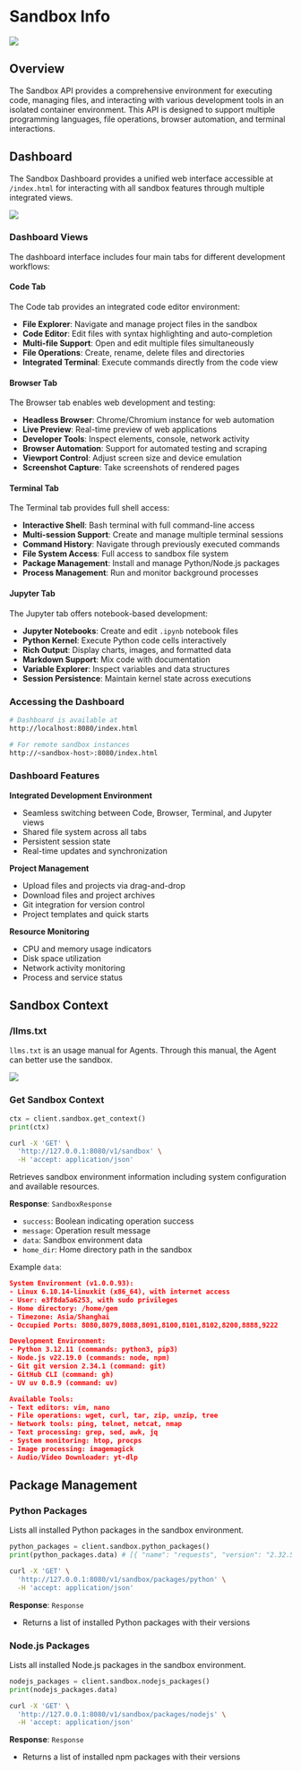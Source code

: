 # Sandbox Info


![](/images/sandbox.png)

## Overview

The Sandbox API provides a comprehensive environment for executing code, managing files, and interacting with various development tools in an isolated container environment. This API is designed to support multiple programming languages, file operations, browser automation, and terminal interactions.

## Dashboard

The Sandbox Dashboard provides a unified web interface accessible at `/index.html` for interacting with all sandbox features through multiple integrated views.

![](/images/sandbox-dashboard.png)

### Dashboard Views

The dashboard interface includes four main tabs for different development workflows:

#### Code Tab
The Code tab provides an integrated code editor environment:
- **File Explorer**: Navigate and manage project files in the sandbox
- **Code Editor**: Edit files with syntax highlighting and auto-completion
- **Multi-file Support**: Open and edit multiple files simultaneously
- **File Operations**: Create, rename, delete files and directories
- **Integrated Terminal**: Execute commands directly from the code view

#### Browser Tab
The Browser tab enables web development and testing:
- **Headless Browser**: Chrome/Chromium instance for web automation
- **Live Preview**: Real-time preview of web applications
- **Developer Tools**: Inspect elements, console, network activity
- **Browser Automation**: Support for automated testing and scraping
- **Viewport Control**: Adjust screen size and device emulation
- **Screenshot Capture**: Take screenshots of rendered pages

#### Terminal Tab
The Terminal tab provides full shell access:
- **Interactive Shell**: Bash terminal with full command-line access
- **Multi-session Support**: Create and manage multiple terminal sessions
- **Command History**: Navigate through previously executed commands
- **File System Access**: Full access to sandbox file system
- **Package Management**: Install and manage Python/Node.js packages
- **Process Management**: Run and monitor background processes

#### Jupyter Tab
The Jupyter tab offers notebook-based development:
- **Jupyter Notebooks**: Create and edit `.ipynb` notebook files
- **Python Kernel**: Execute Python code cells interactively
- **Rich Output**: Display charts, images, and formatted data
- **Markdown Support**: Mix code with documentation
- **Variable Explorer**: Inspect variables and data structures
- **Session Persistence**: Maintain kernel state across executions

### Accessing the Dashboard

<Tabs>
  <Tab label="Local Access">

```bash
# Dashboard is available at
http://localhost:8080/index.html
```

  </Tab>
  <Tab label="Remote Access">

```bash
# For remote sandbox instances
http://<sandbox-host>:8080/index.html
```

  </Tab>
</Tabs>

### Dashboard Features

**Integrated Development Environment**
- Seamless switching between Code, Browser, Terminal, and Jupyter views
- Shared file system across all tabs
- Persistent session state
- Real-time updates and synchronization

**Project Management**
- Upload files and projects via drag-and-drop
- Download files and project archives
- Git integration for version control
- Project templates and quick starts

**Resource Monitoring**
- CPU and memory usage indicators
- Disk space utilization
- Network activity monitoring
- Process and service status

## Sandbox Context

### /llms.txt

`llms.txt` is an usage manual for Agents. Through this manual, the Agent can better use the sandbox.

![](/images/sandbox_llms.png)

### Get Sandbox Context

<Tabs>
  <Tab label="Python">

```python
ctx = client.sandbox.get_context()
print(ctx)
```

  </Tab>
  <Tab label="Curl">

```bash
curl -X 'GET' \
  'http://127.0.0.1:8080/v1/sandbox' \
  -H 'accept: application/json'
```

  </Tab>
</Tabs>

Retrieves sandbox environment information including system configuration and available resources.

**Response**: `SandboxResponse`
- `success`: Boolean indicating operation success
- `message`: Operation result message
- `data`: Sandbox environment data
- `home_dir`: Home directory path in the sandbox

Example `data`:

```json
System Environment (v1.0.0.93):
- Linux 6.10.14-linuxkit (x86_64), with internet access
- User: e3f8da5a6253, with sudo privileges
- Home directory: /home/gem
- Timezone: Asia/Shanghai
- Occupied Ports: 8080,8079,8088,8091,8100,8101,8102,8200,8888,9222

Development Environment:
- Python 3.12.11 (commands: python3, pip3)
- Node.js v22.19.0 (commands: node, npm)
- Git git version 2.34.1 (command: git)
- GitHub CLI (command: gh)
- UV uv 0.8.9 (command: uv)

Available Tools:
- Text editors: vim, nano
- File operations: wget, curl, tar, zip, unzip, tree
- Network tools: ping, telnet, netcat, nmap
- Text processing: grep, sed, awk, jq
- System monitoring: htop, procps
- Image processing: imagemagick
- Audio/Video Downloader: yt-dlp
```

## Package Management

### Python Packages


Lists all installed Python packages in the sandbox environment.

<Tabs>
  <Tab label="Python">

```python
python_packages = client.sandbox.python_packages()
print(python_packages.data) # [{ "name": "requests", "version": "2.32.5" }]
```

  </Tab>
  <Tab label="Curl">

```bash
curl -X 'GET' \
  'http://127.0.0.1:8080/v1/sandbox/packages/python' \
  -H 'accept: application/json'
```

  </Tab>
</Tabs>

**Response**: `Response`
- Returns a list of installed Python packages with their versions

### Node.js Packages

Lists all installed Node.js packages in the sandbox environment.

<Tabs>
  <Tab label="Python">

```python
nodejs_packages = client.sandbox.nodejs_packages()
print(nodejs_packages.data)
```

  </Tab>
  <Tab label="Curl">

```bash
curl -X 'GET' \
  'http://127.0.0.1:8080/v1/sandbox/packages/nodejs' \
  -H 'accept: application/json'
```

  </Tab>
</Tabs>


**Response**: `Response`
- Returns a list of installed npm packages with their versions

